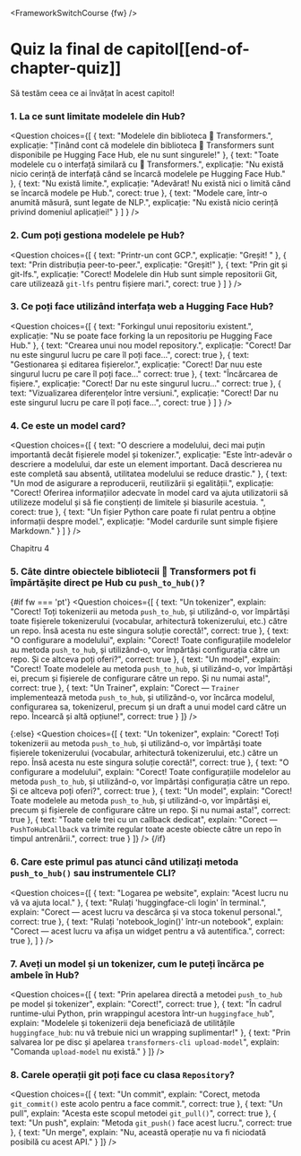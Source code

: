 <FrameworkSwitchCourse {fw} />

<!-- DISABLE-FRONTMATTER-SECTIONS -->

# Quiz la final de capitol[[end-of-chapter-quiz]]

<CourseFloatingBanner
    chapter={4}
    classNames="absolute z-10 right-0 top-0"
/>

Să testăm ceea ce ai învățat în acest capitol!
  
### 1. La ce sunt limitate modelele din Hub?

<Question
	choices={[ 
		{
			text: "Modelele din biblioteca 🤗 Transformers.",
			explicație: "Ținând cont că modelele din biblioteca 🤗 Transformers sunt disponibile pe Hugging Face Hub, ele nu sunt singurele!"
		},
		{
			text: "Toate modelele cu o interfață similară cu 🤗 Transformers.",
			explicație: "Nu există nicio cerință de interfață când se încarcă modelele pe Hugging Face Hub."
		},
		{
			text: "Nu există limite.",
			explicație: "Adevărat! Nu există nici o limită când se încarcă modele pe Hub.",
            corect: true
		},
        {
			text: "Modele care, într-o anumită măsură, sunt legate de NLP.",
			explicație: "Nu există nicio cerință privind domeniul aplicației!"
		}
	] }
/>

### 2. Cum poți gestiona modelele pe Hub?

<Question
	choices={[ 
		{
			text: "Printr-un cont GCP.",
			explicație: "Greșit! "
		},
		{
			text: "Prin distribuția peer-to-peer.",
			explicație: "Greșit!"
		},
		{
			text: "Prin git și git-lfs.",
			explicație: "Corect! Modelele din Hub sunt simple repositorii Git, care utilizează <code>git-lfs</code> pentru fișiere mari.",
            corect: true
		}
	] }
/>

### 3. Ce poți face utilizând interfața web a Hugging Face Hub?

<Question
	choices={[ 
		{
			text: "Forkingul unui repositoriu existent.",
			explicație: "Nu se poate face forking la un repositoriu pe Hugging Face Hub."
		},
		{
			text: "Crearea unui nou model repository.",
			explicație: "Corect! Dar nu este singurul lucru pe care îl poți face...",
            corect: true
		},
		{
			text: "Gestionarea și editarea fișierelor.",
			explicație: "Corect! Dar nuu este singurul lucru pe care îl poți face..."
            correct: true
		},
        {
			text: "Încărcarea de fișiere.",
			explicație: "Corect! Dar nu este singurul lucru..."
            correct: true
		},
        {
			text: "Vizualizarea diferențelor între versiuni.",
			explicație: "Corect! Dar nu este singurul lucru pe care îl poți face...",
            corect: true
		}
	] }
/>

### 4. Ce este un model card?

<Question
	choices={[ 
		{
			text: "O descriere a modelului, deci mai puțin importantă decât fișierele model și tokenizer.",
			explicație: "Este într-adevăr o descriere a modelului, dar este un element important. Dacă descrierea nu este completă sau absentă, utilitatea modelului se reduce drastic."
		},
		{
			text: "Un mod de asigurare a reproducerii, reutilizării și egalității.",
			explicație: "Corect! Oferirea informațiilor adecvate în model card va ajuta utilizatorii să utilizeze modelul și să fie conștienți de limitele și biasurile acestuia. ",
            corect: true
		},
		{
			text: "Un fișier Python care poate fi rulat pentru a obține informații despre model.",
			explicație: "Model cardurile sunt simple fișiere Markdown."
		}
	] }
/>

Chapitru 4

### 5. Câte dintre obiectele bibliotecii 🤗 Transformers pot fi împărtășite direct pe Hub cu `push_to_hub()`?

{#if fw === 'pt'}
<Question
	choices={[
		{
			text: "Un tokenizer",
			explain: "Corect! Toți tokenizerii au metoda <code>push_to_hub</code>, și utilizând-o, vor împărtăși toate fișierele tokenizerului (vocabular, arhitectură tokenizerului, etc.) către un repo. Însă acesta nu este singura soluție corectă!",
            correct: true
		},
		{
			text: "O configurare a modelului",
			explain: "Corect! Toate configurațiile modelelor au metoda <code>push_to_hub</code>, și utilizând-o, vor împărtăși configurația către un repo. Și ce altceva poți oferi?",
            correct: true
		},
		{
			text: "Un model",
			explain: "Corect! Toate modelele au metoda <code>push_to_hub</code>, și utilizând-o, vor împărtăși ei, precum și fișierele de configurare către un repo. Și nu numai asta!",
            correct: true
		},
        {
			text: "Un Trainer",
			explain: "Corect — <code>Trainer</code> implementează metoda <code>push_to_hub</code>, și utilizând-o, vor încărca modelul, configurarea sa, tokenizerul, precum și un draft a unui model card către un repo. Încearcă și altă opțiune!",
            correct: true
		}
	]}
/>

{:else}
<Question
	choices={[
		{
			text: "Un tokenizer",
			explain: "Corect! Toți tokenizerii au metoda <code>push_to_hub</code>, și utilizând-o, vor împărtăși toate fișierele tokenizerului (vocabular, arhitectură tokenizerului, etc.) către un repo. Însă acesta nu este singura soluție corectă!",
            correct: true
		},
		{
			text: "O configurare a modelului",
			explain: "Corect! Toate configurațiile modelelor au metoda <code>push_to_hub</code>, și utilizând-o, vor împărtăși configurația către un repo. Și ce altceva poți oferi?",
            correct: true
		},
		{
			text: "Un model",
			explain: "Corect! Toate modelele au metoda <code>push_to_hub</code>, și utilizând-o, vor împărtăși ei, precum și fișierele de configurare către un repo. Și nu numai asta!",
            correct: true
		},
        {
			text: "Toate cele trei cu un callback dedicat",
			explain: "Corect — <code>PushToHubCallback</code> va trimite regular toate aceste obiecte către un repo în timpul antrenării.",
            correct: true
		}
	]}
/>
{/if}

### 6. Care este primul pas atunci când utilizați metoda `push_to_hub()` sau instrumentele CLI?

<Question
	choices={[
		{
			text: "Logarea pe website",
			explain: "Acest lucru nu vă va ajuta local."
		},
		{
			text: "Rulați 'huggingface-cli login' în terminal.",
			explain: "Corect — acest lucru va descărca și va stoca tokenul personal.",
            correct: true
		},
		{
			text: "Rulați 'notebook_login()' într-un notebook",
			explain: "Corect — acest lucru va afișa un widget pentru a vă autentifica.",
            correct: true
		},
	]
    }
/>


### 7. Aveți un model și un tokenizer, cum le puteți încărca pe ambele în Hub?

<Question
	choices={[
		{
			text: "Prin apelarea directă a metodei `push_to_hub` pe model și tokenizer",
			explain: "Corect!",
            correct: true
		},
		{
			text: "În cadrul runtime-ului Python, prin wrappingul acestora într-un <code>huggingface_hub</code>",
			explain: "Modelele și tokenizerii deja beneficiază de utilitățile <code>huggingface_hub</code>: nu vă trebuie nici un wrapping suplimentar!"
		},
		{
			text: "Prin salvarea lor pe disc și apelarea <code>transformers-cli upload-model</code>",
			explain: "Comanda <code>upload-model</code> nu există."
		}
	]}
/>

### 8. Carele operații git poți face cu clasa `Repository`?

<Question
	choices={[
		{
			text: "Un commit",
			explain: "Corect, metoda <code>git_commit()</code> este acolo pentru a face commit.",
            correct: true
		},
		{
			text: "Un pull",
			explain: "Acesta este scopul metodei <code>git_pull()</code>",
            correct: true
		},
		{
			text: "Un push",
			explain: "Metoda <code>git_push()</code> face acest lucru.",
            correct: true
		},
		{
			text: "Un merge",
			explain: "Nu, această operație nu va fi niciodată posibilă cu acest API."
		}
	]}
/>